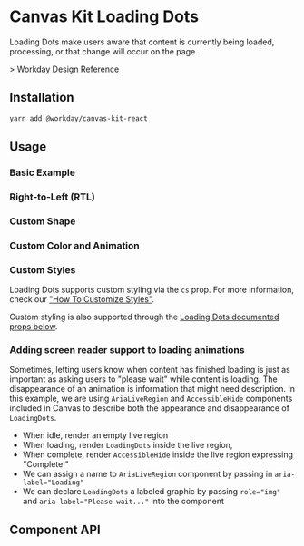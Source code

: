 

# Canvas Kit Loading Dots

Loading Dots make users aware that content is currently being loaded, processing, or that change
will occur on the page.

[> Workday Design Reference](https://canvas.workdaydesign.com/components/indicators/loading-dots/)

## Installation

```sh
yarn add @workday/canvas-kit-react
```

## Usage

### Basic Example

<ExampleCodeBlock code={Basic} />

### Right-to-Left (RTL)

<ExampleCodeBlock code={RTL} />

### Custom Shape

<ExampleCodeBlock code={CustomShape} />

### Custom Color and Animation

<ExampleCodeBlock code={CustomColorAndAnimation} />

### Custom Styles

Loading Dots supports custom styling via the `cs` prop. For more information, check our
["How To Customize Styles"](https://workday.github.io/canvas-kit/?path=/docs/styling-how-to-customize-styles--docs).

Custom styling is also supported through the [Loading Dots documented props below](#props).

### Adding screen reader support to loading animations

Sometimes, letting users know when content has finished loading is just as important as asking users
to "please wait" while content is loading. The disappearance of an animation is information that
might need description. In this example, we are using `AriaLiveRegion` and `AccessibleHide`
components included in Canvas to describe both the appearance and disappearance of `LoadingDots`.

- When idle, render an empty live region
- When loading, render `LoadingDots` inside the live region,
- When complete, render `AccessibleHide` inside the live region expressing "Complete!"
- We can assign a name to `AriaLiveRegion` component by passing in `aria-label="Loading"`
- We can declare `LoadingDots` a labeled graphic by passing `role="img"` and
  `aria-label="Please wait..."` into the component

<ExampleCodeBlock code={Accessible} />

## Component API

<SymbolDoc name="LoadingDots" fileName="/react/" />

